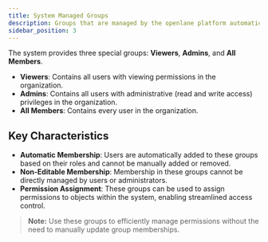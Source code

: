 ```yaml
---
title: System Managed Groups
description: Groups that are managed by the openlane platform automatically
sidebar_position: 3
---
```


The system provides three special groups: **Viewers**, **Admins**, and **All Members**.

- **Viewers**: Contains all users with viewing permissions in the organization.
- **Admins**: Contains all users with administrative (read and write access) privileges in the organization.
- **All Members**: Contains every user in the organization.

## Key Characteristics
- **Automatic Membership**: Users are automatically added to these groups based on their roles and cannot be manually added or removed.
- **Non-Editable Membership**: Membership in these groups cannot be directly managed by users or administrators.
- **Permission Assignment**: These groups can be used to assign permissions to objects within the system, enabling streamlined access control.

> **Note:** Use these groups to efficiently manage permissions without the need to manually update group memberships.
